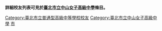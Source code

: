 {{Catnav|...|校友|中等學校校友|臺灣中等學校校友|臺北市中等學校校友|臺北市立高級中學校友}}
'''詳細校友列表可見於[[臺北市立中山女子高級中學|臺北市立中山女子高級中學]]條目。'''
[[Category:臺北市立普通型高級中等學校校友|Category:臺北市立普通型高級中等學校校友]]
[[Category:臺北市立中山女子高級中學|Category:臺北市立中山女子高級中學]]
[[Category:臺灣女子中學校友|市]]